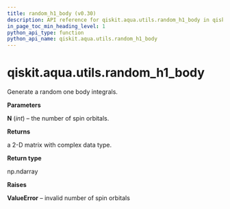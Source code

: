 ```yaml
---
title: random_h1_body (v0.30)
description: API reference for qiskit.aqua.utils.random_h1_body in qiskit v0.30
in_page_toc_min_heading_level: 1
python_api_type: function
python_api_name: qiskit.aqua.utils.random_h1_body
---
```


<span id="qiskit-aqua-utils-random-h1-body" />

# qiskit.aqua.utils.random\_h1\_body

<Function id="qiskit.aqua.utils.random_h1_body" isDedicatedPage={true} github="https://github.com/qiskit-community/qiskit-aqua/tree/stable/0.9/qiskit/aqua/utils/random_matrix_generator.py" signature="random_h1_body(N)">
  Generate a random one body integrals.

  **Parameters**

  **N** (*int*) – the number of spin orbitals.

  **Returns**

  a 2-D matrix with complex data type.

  **Return type**

  np.ndarray

  **Raises**

  **ValueError** – invalid number of spin orbitals
</Function>

